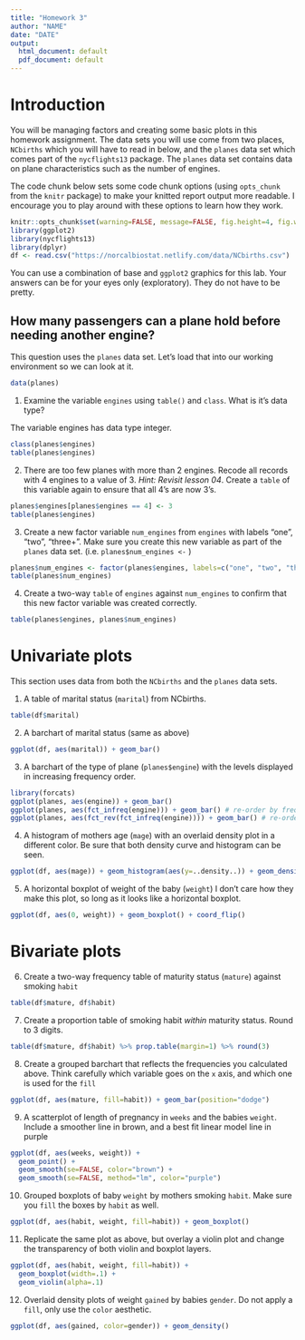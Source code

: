```yaml
---
title: "Homework 3"
author: "NAME"
date: "DATE"
output:
  html_document: default
  pdf_document: default
---
```


# Introduction

You will be managing factors and creating some basic plots in this homework assignment. The data sets you will use come from two places, `NCbirths` which you will have to read in below, and the `planes` data set which comes part of the `nycflights13` package. The `planes` data set contains data on plane characteristics such as the number of engines. 

The code chunk below sets some code chunk options (using `opts_chunk` from the `knitr` package) to make your knitted report output more readable. I encourage you to play around with these options to learn how they work. 

```r
knitr::opts_chunk$set(warning=FALSE, message=FALSE, fig.height=4, fig.width=5, fig.align='center') 
library(ggplot2)
library(nycflights13)
library(dplyr)
df <- read.csv("https://norcalbiostat.netlify.com/data/NCbirths.csv")
```

You can use a combination of base and `ggplot2` graphics for this lab. Your answers can be for your eyes only (exploratory). They do not have to be pretty.  


## How many passengers can a plane hold before needing another engine? 
This question uses the `planes` data set. Let's load that into our working environment so we can look at it.
```r
data(planes)
```


1. Examine the variable `engines` using `table()` and `class`. What is it's data type? 

The variable engines has data type integer.

```r
class(planes$engines)
table(planes$engines)
```


2. There are too few planes with more than 2 engines. Recode all records with 4 engines to a value of 3. _Hint: Revisit lesson 04_. Create a `table` of this variable again to ensure that all 4's are now 3's. 

```r
planes$engines[planes$engines == 4] <- 3
table(planes$engines)
```


3. Create a new factor variable `num_engines` from `engines` with labels "one", "two", "three+". 
Make sure you create this new variable as part of the `planes` data set. (i.e. `planes$num_engines <-` )

```r
planes$num_engines <- factor(planes$engines, labels=c("one", "two", "three+"))
table(planes$num_engines)
```


4. Create a two-way `table` of `engines` against `num_engines` to confirm that this new factor variable was created correctly. 

```r
table(planes$engines, planes$num_engines)
```


# Univariate plots
This section uses data from both the `NCbirths` and the `planes` data sets. 


1. A table of marital status (`marital`) from NCbirths. 

```r
table(df$marital)
```



2. A barchart of marital status (same as above)

```r
ggplot(df, aes(marital)) + geom_bar()
```



3. A barchart of the type of plane (`planes$engine`) with the levels displayed in increasing frequency order. 

```r
library(forcats)
ggplot(planes, aes(engine)) + geom_bar() 
ggplot(planes, aes(fct_infreq(engine))) + geom_bar() # re-order by freq
ggplot(planes, aes(fct_rev(fct_infreq(engine)))) + geom_bar() # re-order by DECREASING freq
```



4. A histogram of mothers age (`mage`) with an overlaid density plot in a different color. Be sure that both density curve and histogram can be seen. 

```r
ggplot(df, aes(mage)) + geom_histogram(aes(y=..density..)) + geom_density()
```



5. A horizontal boxplot of weight of the baby (`weight`)
I don't care how they make this plot, so long as it looks like a horizontal boxplot.

```r
ggplot(df, aes(0, weight)) + geom_boxplot() + coord_flip()
```


# Bivariate plots

6. Create a two-way frequency table of maturity status (`mature`) against smoking `habit`

```r
table(df$mature, df$habit)
```


7. Create a proportion table of smoking habit _within_ maturity status. Round to 3 digits. 

```r
table(df$mature, df$habit) %>% prop.table(margin=1) %>% round(3)
```



8. Create a grouped barchart that reflects the frequencies you calculated above. Think carefully which variable goes on the `x` axis, and which one is used for the `fill`

```r
ggplot(df, aes(mature, fill=habit)) + geom_bar(position="dodge")
```


9. A scatterplot of length of pregnancy in `weeks` and the babies `weight`. Include a smoother line in brown, and a best fit linear model line in purple
    
```r
ggplot(df, aes(weeks, weight)) + 
  geom_point() +
  geom_smooth(se=FALSE, color="brown") + 
  geom_smooth(se=FALSE, method="lm", color="purple")

```
    
10. Grouped boxplots of baby `weight` by mothers smoking `habit`. Make sure you `fill` the boxes by `habit` as well. 

```r
ggplot(df, aes(habit, weight, fill=habit)) + geom_boxplot()
```


11. Replicate the same plot as above, but overlay a violin plot and change the transparency of both violin and boxplot layers. 

```r
ggplot(df, aes(habit, weight, fill=habit)) + 
  geom_boxplot(width=.1) +
  geom_violin(alpha=.1)
```


12. Overlaid density plots of weight `gained` by babies `gender`. Do not apply a `fill`, only use the `color` aesthetic. 

```r
ggplot(df, aes(gained, color=gender)) + geom_density()
```


